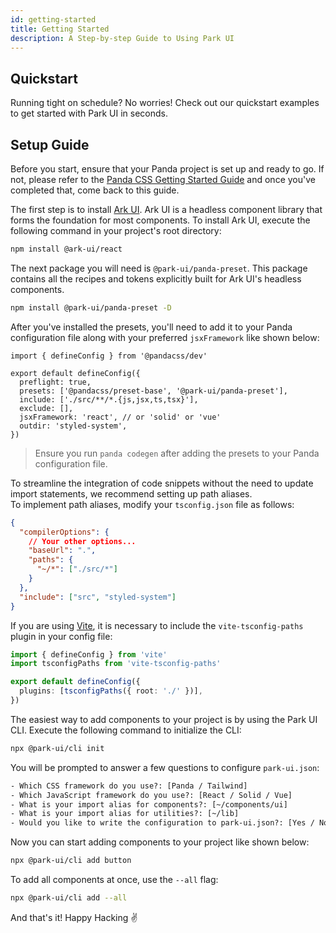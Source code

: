 ```yaml
---
id: getting-started
title: Getting Started
description: A Step-by-step Guide to Using Park UI
---
```


## Quickstart

Running tight on schedule? No worries! Check out our quickstart examples to get started with Park UI in seconds.

<Quickstart />

## Setup Guide

<Steps>
<Step title="Prerequisite" number="1">

Before you start, ensure that your Panda project is set up and ready to go. If not, please refer to the
[Panda CSS Getting Started Guide](https://panda-css.com/docs/overview/getting-started#framework-guides) and once you've
completed that, come back to this guide.

</Step>
<Step title="Install Ark UI" number="2">

The first step is to install [Ark UI](https://ark-ui.com). Ark UI is a headless component library that forms the
foundation for most components. To install Ark UI, execute the following command in your project's root directory:

```bash multi
npm install @ark-ui/react
```

</Step>
<Step number="3" title="Install the Panda Presets">

The next package you will need is `@park-ui/panda-preset`. This package contains all the recipes and tokens explicitly
built for Ark UI's headless components.

```bash
npm install @park-ui/panda-preset -D
```

After you've installed the presets, you'll need to add it to your Panda configuration file along with your preferred
`jsxFramework` like shown below:

```tsx multi
import { defineConfig } from '@pandacss/dev'

export default defineConfig({
  preflight: true,
  presets: ['@pandacss/preset-base', '@park-ui/panda-preset'],
  include: ['./src/**/*.{js,jsx,ts,tsx}'],
  exclude: [],
  jsxFramework: 'react', // or 'solid' or 'vue'
  outdir: 'styled-system',
})
```

> Ensure you run `panda codegen` after adding the presets to your Panda configuration file.

</Step>
<Step number="4" title="Path Aliases">

To streamline the integration of code snippets without the need to update import statements, we recommend setting up path aliases. <br />
To implement path aliases, modify your `tsconfig.json` file as follows:

```json
{
  "compilerOptions": {
    // Your other options...
    "baseUrl": ".",
    "paths": {
      "~/*": ["./src/*"]
    }
  },
  "include": ["src", "styled-system"]
}
```

If you are using [Vite](https://vitejs.dev/), it is necessary to include the `vite-tsconfig-paths` plugin in your config file:

```ts
import { defineConfig } from 'vite'
import tsconfigPaths from 'vite-tsconfig-paths'

export default defineConfig({
  plugins: [tsconfigPaths({ root: './' })],
})
```
</Step>

<Step number="5" title="Add your first component">

The easiest way to add components to your project is by using the Park UI CLI. Execute the following command to initialize the CLI:

```bash
npx @park-ui/cli init
```

You will be prompted to answer a few questions to configure `park-ui.json`:

```txt
- Which CSS framework do you use?: [Panda / Tailwind]
- Which JavaScript framework do you use?: [React / Solid / Vue]
- What is your import alias for components?: [~/components/ui]
- What is your import alias for utilities?: [~/lib]
- Would you like to write the configuration to park-ui.json?: [Yes / No]
```

Now you can start adding components to your project like shown below:

```bash
npx @park-ui/cli add button
```

To add all components at once, use the `--all` flag:

```bash
npx @park-ui/cli add --all
```

And that's it! Happy Hacking ✌️

</Step>
</Steps>
